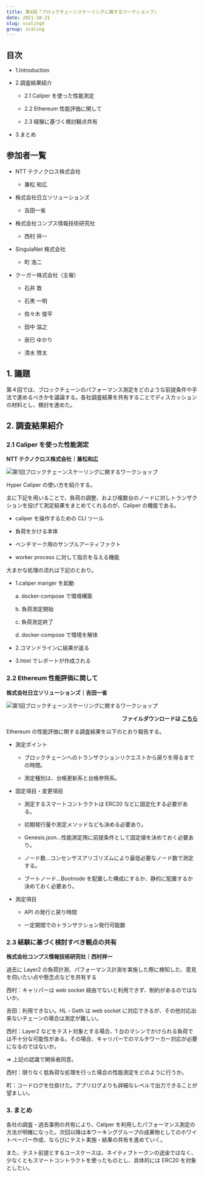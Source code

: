 ```yaml
---
title: 第4回「ブロックチェーンスケーリングに関するワークショップ」
date: 2021-10-21
slug: scaling4
group: scaling
---
```


## 目次

- 1.Introduction

- 2.調査結果紹介

  - 2.1 Caliper を使った性能測定

  - 2.2 Ethereum 性能評価に関して

  - 2.3 経験に基づく検討観点共有

- 3.まとめ

## 参加者一覧

- NTT テクノクロス株式会社

  - 兼松 和広

- 株式会社日立ソリューションズ

  - 吉田一省

- 株式会社コンプス情報技術研究社

  - 西村 祥一

- SingulaNet 株式会社

  - 町 浩二

- クーガー株式会社（主催）

  - 石井 敦

  - 石黒 一明

  - 佐々木 俊平

  - 田中 滋之

  - 辰巳 ゆかり

  - 清水 啓太

## 1. 議題

第４回では、ブロックチェーンのパフォーマンス測定をどのような前提条件や手法で進めるべきかを議論する。各社調査結果を共有することでディスカッションの材料とし、検討を進めた。

## 2. 調査結果紹介

### 2.1 Caliper を使った性能測定

**NTT テクノクロス株式会社｜兼松和広**

![第1回ブロックチェーンスケーリングに関するワークショップ](./images/section2.png)

Hyper Caliper の使い方を紹介する。 <br/>

主に下記を用いることで、負荷の調整、および複数台のノードに対しトランザクションを投げて測定結果をまとめてくれるのが、Caliper の機能である。

- caliper を操作するための CLI ツール

- 負荷をかける本体

- ベンチマーク用のサンプルアーティファクト

- worker process に対して指示を与える機能

大まかな処理の流れは下記のとおり。

- 1.caliper manger を起動

  a. docker-compose で環境構築

  b. 負荷測定開始

  c. 負荷測定終了

  d. docker-compose で環境を解体

- 2.コマンドラインに結果が返る

- 3.html でレポートが作成される

### 2.2 Ethereum 性能評価に関して

**株式会社日立ソリューションズ｜吉田一省**

![第1回ブロックチェーンスケーリングに関するワークショップ](./images/section2.png)

<p style="text-align: right;font-weight:bold;">
  ファイルダウンロードは
  <a href="/pdf/scaling/2021_06_ethterakoya_kickoff.pdf" target="_blank">
    こちら
  </a>
</p>

Ethereum の性能評価に関する調査結果を以下のとおり報告する。

- 測定ポイント

  - ブロックチェーンへのトランザクションリクエストから戻りを得るまでの時間。

  - 測定種別は、台帳更新系と台帳参照系。

- 固定項目・変更項目

  - 測定するスマートコントラクトは ERC20 などに固定化する必要がある。

  - 初期発行量や測定メソッドなども決める必要あり。

  - Genesis.json…性能測定用に前提条件として固定値を決めておく必要あり。

  - ノード数…コンセンサスアリゴリズムにより最低必要なノード数で測定する。

  - ブートノード…Bootnode を配置した構成にするか、静的に配置するか決めておく必要あり。

- 測定項目

  - API の発行と戻り時間

  - 一定期間でのトランザクション発行可能数

### 2.3 経験に基づく検討すべき観点の共有

**株式会社コンプス情報技術研究社｜西村祥一**

過去に Layer2 の負荷計測、パフォーマンス計測を実施した際に検知した、意見を伺いたい点や懸念点などを共有する

西村：キャリパーは web socket 経由でないと利用できず、制約があるのではないか。

吉田：利用できない。HL・Geth は web socket に対応できるが、その他対応出来ないチェーンの場合は測定が難しい。

西村：Layer2 などをテスト対象とする場合、1 台のマシンでかけられる負荷では不十分な可能性がある。その場合、キャリパーでのマルチワーカー対応が必要になるのではないか。

⇒ 上記の認識で関係者同意。

西村：限りなく低負荷な処理を行った場合の性能測定をどのように行うか。

町：コードログを仕掛けた。アプリログよりも詳細なレベルで出力できることが望ましい。

### 3. まとめ

各社の調査・過去事例の共有により、Caliper を利用したパフォーマンス測定の方法が明確になった。次回以降は本ワーキンググループの成果物としてのホワイトペーパー作成、ならびにテスト実施・結果の共有を進めていく。

また、テスト前提とするユースケースは、ネイティブトークンの送金ではなく、少なくともスマートコントラクトを使ったものとし、具体的には ERC20 を対象としたい。
